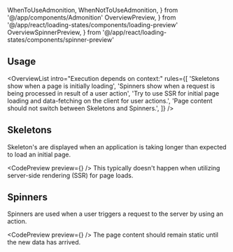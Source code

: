 ---
---

  WhenToUseAdmonition,
  WhenNotToUseAdmonition,
} from '@/app/components/Admonition'
  OverviewPreview,
} from '@/app/react/loading-states/components/loading-preview'
  OverviewSpinnerPreview,
} from '@/app/react/loading-states/components/spinner-preview'

## Usage

<OverviewList intro="Execution depends on context:" rules={[
  'Skeletons show when a page is initially loading',
  'Spinners show when a request is being processed in result of a user action',
  'Try to use SSR for initial page loading and data-fetching on the client for user actions.',
  'Page content should not switch between Skeletons and Spinners.',
]} />

## Skeletons

Skeleton's are displayed when an application is taking longer than expected to load an initial page.

<CodePreview preview={<OverviewPreview />} />
This typically doesn't happen when utilizing server-side rendering (SSR) for page loads.

<WhenToUseAdmonition description="When a user navigates to a new page and app is still pending requests from client after the browser has finished loading." />

<WhenNotToUseAdmonition description="Do not use Skeletons as responses to actions. Instead use a Spinner." />

<SquigglyDivider />

## Spinners

Spinners are used when a user triggers a request to the server by using an action.

<CodePreview preview={<OverviewSpinnerPreview />} />
The page content should remain static until the new data has arrived.

<WhenToUseAdmonition description="When a user action triggers a request to the server." />

<WhenNotToUseAdmonition description="Do not use Spinners as responses to page loads. Instead use a Skeleton." />
